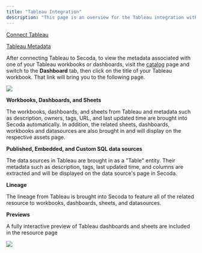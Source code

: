 ```yaml
---
title: "Tableau Integration"
description: "This page is an overview for the Tableau integration with Secoda"
---
```


[Connect Tableau](/integrations/tableau-integration/tableau)

[Tableau Metadata](/integrations/tableau-integration/tableau-metadata)

After connecting Tableau to Secoda, to view the metadata associated with one of your Tableau workbooks or dashboards, visit the [catalog](https://app.secoda.co/catalog) page and switch to the **Dashboard** tab, then click on the title of your Tableau workbook. That link will bring you to the following page.

![](https://3544070331-files.gitbook.io/~/files/v0/b/gitbook-x-prod.appspot.com/o/spaces%2FqxbfBjqa19PllrcxgKxO%2Fuploads%2FbFlgQgEUutlA3gDQDY8X%2Fimage.png?alt=media&token=be898580-3e89-49e0-aa3d-3177591db1ac)

**Workbooks, Dashboards, and Sheets**

The workbooks, dashboards, and sheets from Tableau and metadata such as description, owners, tags, URL, and last updated time are brought into Secoda automatically. In addition, the related sheets, dashboards, workbooks and datasources are also brought in and will display on the respective assets page.

**Published, Embedded, and Custom SQL data sources**

The data sources in Tableau are brought in as a "Table" entity. Their metadata such as description, tags, last updated time, and columns are extracted and will be displayed on the data source's page in Secoda.

**Lineage**

The lineage from Tableau is brought into Secoda to feature all of the related resource to workbooks, dashboards, sheets, and datasources.

**Previews**

A fully interactive preview of Tableau dashboards and sheets are included in the resource page 

![](https://3544070331-files.gitbook.io/~/files/v0/b/gitbook-x-prod.appspot.com/o/spaces%2FqxbfBjqa19PllrcxgKxO%2Fuploads%2FOJx5CUfpleSYTQCGc47a%2Fimage.png?alt=media&token=4b187716-36e3-4f2f-9713-4da95069d951)